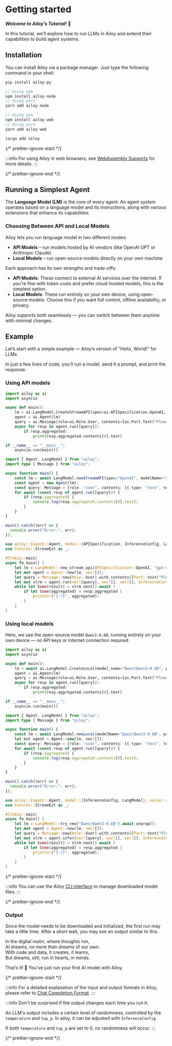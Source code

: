 # Getting started

**_Welcome to Ailoy’s Tutorial!_** 🤗

In this tutorial, we’ll explore how to run LLMs in Ailoy and extend their capabilities to build agent systems.

## Installation

You can install Ailoy via a package manager. Just type the following command in your shell:

<CodeTabs>

```python
pip install ailoy-py
```

```typescript
// Using npm
npm install ailoy-node
// Using yarn
yarn add ailoy-node
```

```typescript web
// Using npm
npm install ailoy-web
// Using yarn
yarn add ailoy-web
```

```rust
cargo add ailoy
```

</CodeTabs>

{/* prettier-ignore-start */}

:::info
For using Ailoy in web browsers, see [WebAssembly Supports](./webassembly-supports.mdx) for more details.
:::

{/* prettier-ignore-end */}

## Running a Simplest Agent

The **Language Model (LM)** is the core of every agent.
An agent system operates based on a language model and its instructions, along with various extensions that enhance its capabilities.

### Choosing Between API and Local Models

Ailoy lets you run language model in two different modes:

- **API Models** – run models hosted by AI vendors (like OpenAI GPT or Anthropic Claude)
- **Local Models** – run open-source models directly on your own machine

Each approach has its own strengths and trade-offs:

- **API Models**: These connect to external AI services over the internet. If you’re fine with token costs and prefer cloud-hosted models, this is the simplest option.
- **Local Models**: These run entirely on your own device, using open-source models. Choose this if you want full control, offline availability, or privacy.

Ailoy supports both seamlessly — you can switch between them anytime with minimal changes.

## Example

Let’s start with a simple example — Ailoy’s version of “Hello, World!” for LLMs.

In just a few lines of code, you’ll run a model, send it a prompt, and print the response.

### Using API models

<CodeTabs>

```python
import ailoy as ai
import asyncio

async def main():
    lm = ai.LangModel.CreateStreamAPI(spec=ai.APISpecification.OpenAI, model_name="gpt-4o", api_key="YOUR_API_TOKEN_KEY")
    agent = ai.Agent(lm)
    query = ai.Message(role=ai.Role.User, contents=[ai.Part.Text("Please give me a short poem about AI")])
    async for resp in agent.run([query]):
        if resp.aggregated:
            print(resp.aggregated.contents[0].text)

if __name__ == "__main__":
    asyncio.run(main())
```

```typescript
import { Agent, LangModel } from "ailoy";
import type { Message } from "ailoy";

async function main() {
    const lm = await LangModel.newStreamAPI(spec="OpenAI", modelName="gpt-4o", apiKey="YOUR_API_TOKEN_KEY");
    const agent = new Agent(lm);
    const query: Message = {role: "user", contents: [{ type: "text", text: "Please give me a short poem about AI" }]};
    for await (const resp of agent.run([query])) {
        if (resp.aggregated) {
            console.log(resp.aggregated.contents[0].text);
        }
    }
}

main().catch((err) => {
  console.error("Error:", err);
});
```

```rust
use ailoy::{agent::Agent, model::{APISpecification, InferenceConfig, LangModel}, value::{Message, Part, Role}};
use futures::StreamExt as _;

#[tokio::main]
async fn main() {
    let lm = LangModel::new_stream_api(APISpecification::OpenAI, "gpt-4o", "YOUR_API_TOKEN_KEY");
    let mut agent = Agent::new(lm, vec![]);
    let query = Message::new(Role::User).with_contents([Part::text("Please give me a short poem about AI")]);
    let mut strm = agent.run(vec![query], vec![], vec![], InferenceConfig::default());
    while let Some(result) = strm.next().await {
        if let Some(aggregated) = resp.aggregated {
            println!("{:?}", aggregated);
        }
    }
}
```

</CodeTabs>

### Using local models

Here, we use the open-source model `Qwen3-0.6B`, running entirely on your own device — no API keys or internet connection required.

<CodeTabs>

```python
import ailoy as ai
import asyncio

async def main():
    lm = await ai.LangModel.CreateLocal(model_name="Qwen/Qwen3-0.6B", progress_callback=print)
    agent = ai.Agent(lm)
    query = ai.Message(role=ai.Role.User, contents=[ai.Part.Text("Please give me a short poem about AI")])
    async for resp in agent.run([query]):
        if resp.aggregated:
            print(resp.aggregated.contents[0].text)

if __name__ == "__main__":
    asyncio.run(main())
```

```typescript
import { Agent, LangModel } from "ailoy";
import type { Message } from "ailoy";

async function main() {
    const lm = await LangModel.newLocal(modelName="Qwen/Qwen3-0.6B", progressCallback=console.log);
    let mut agent = Agent::new(lm, vec![]);
    const query: Message = {role: "user", contents: [{ type: "text", text: "What is your name?" }]};
    for await (const resp of agent.run([query])) {
        if (resp.aggregated) {
            console.log(resp.aggregated.contents[0].text);
        }
    }
}

main().catch((err) => {
  console.error("Error:", err);
});
```

```rust
use ailoy::{agent::Agent, model::{InferenceConfig, LangModel}, value::{Message, Part, Role}};
use futures::StreamExt as _;

#[tokio::main]
async fn main() {
    let lm = LangModel::try_new("Qwen/Qwen3-0.6B").await.unwrap();
    let mut agent = Agent::new(lm, vec![]);
    let query = Message::new(Role::User).with_contents([Part::text("Please give me a short poem about AI")]);
    let mut strm = agent.infer(vec![query], vec![], vec![], InferenceConfig::default());
    while let Some(result) = strm.next().await {
        if let Some(aggregated) = resp.aggregated {
            println!("{:?}", aggregated);
        }
    }
}
```

</CodeTabs>

{/* prettier-ignore-start */}

:::info
You can use the Ailoy
[CLI interface](../concepts/command-line-interfaces) to manage downloaded model
files. 
:::

{/* prettier-ignore-end */}

### Output

Since the model needs to be downloaded and initialized, the first run may take a little time.
After a short wait, you may see an output similar to this.

<TerminalBox>

In the digital realm, where thoughts run,  
AI dreams, no more than dreams of our own.  
With code and data, it creates, it learns,  
But dreams, still, run in hearts, in minds.

</TerminalBox>

That’s it! 🎉
You’ve just run your first AI model with Ailoy.

{/* prettier-ignore-start */}

:::info 
For a detailed explanation of the input and output formats in Ailoy, please refer to [Chat Completion Format](../concepts/chat-completion-format).
:::

:::info 
Don't be surprised if the output changes each time you run it.

An LLM's output includes a certain level of randomness, controlled by the `temperature` and `top_p`.
In ailoy, it can be adjusted with `InferenceConfig`.

If both `temperature` and `top_p` are set to 0, no randomness will occur.
:::

{/* prettier-ignore-end */}
